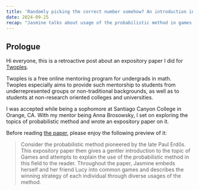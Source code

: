 ```yaml
---
title: 'Randomly picking the correct number somehow? An introduction into the probabilistic method'
date: 2024-09-25
recap: "Jasmine talks about usage of the probabilistic method in games."
---
```


## Prologue

Hi everyone, this is a retroactive post about an expository paper I did for [Twoples](https://sites.google.com/view/twoples/home).

Twoples is a free online mentoring program for undergrads in math.
Twoples especially aims to provide such mentorship to students from underrepresented groups or non-traditional backgrounds,
as well as to students at non-research oriented colleges and universities.

I was accepted while being a sophomore at Santiago Canyon College in Orange, CA. With my mentor being Anna Brosowsky, I set on exploring the topics of
probabilistic method and wrote an expository paper on it.

Before reading [the paper](/blogs/JasmineExpositoryPaper_ProbabilisticMethod.pdf), please enjoy the following preview of it:

> Consider the probabilistic method pioneered by the late Paul Erdős. This expository paper then gives a gentler introduction to the topic
of Games and attempts to explain the use of the probabilistic method in this field to the reader. Throughout the paper, Jasmine embeds herself and
her friend Lucy into common games and describes the winning strategy of each individual through diverse usages of the method.